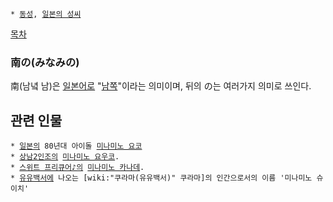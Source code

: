  * [[동성]], [[일본의 성씨]]

[[목차]]

=== 南の(みなみの) ===
南(남녘 남)은 [[일본어]]로 "[[남쪽]]"이라는 의미이며, 뒤의 の는 여러가지 의미로 쓰인다.

== 관련 인물 ==
 * [[일본]]의 80년대 아이돌 [[미나미노 요코]]
 * [[상남2인조]]의 [[미나미노 요우코]].
 * [[스위트 프리큐어♪]]의 [[미나미노 카나데]].
 * [[유유백서]]에 나오는 [wiki:"쿠라마(유유백서)" 쿠라마]의 인간으로서의 이름 '미나미노 슈이치'
